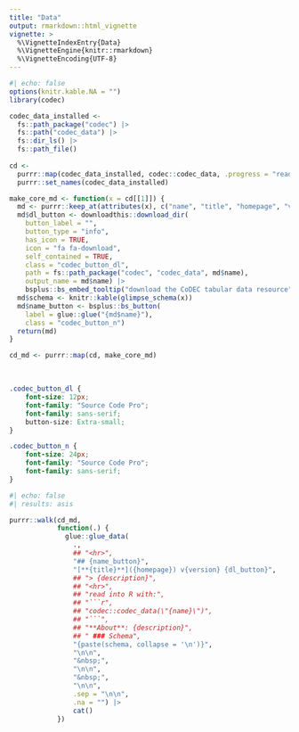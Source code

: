 ```yaml
---
title: "Data"
output: rmarkdown::html_vignette
vignette: >
  %\VignetteIndexEntry{Data}
  %\VignetteEngine{knitr::rmarkdown}
  %\VignetteEncoding{UTF-8}
---
```


```r
#| echo: false
options(knitr.kable.NA = "")
library(codec)

codec_data_installed <-
  fs::path_package("codec") |>
  fs::path("codec_data") |>
  fs::dir_ls() |>
  fs::path_file()
  
cd <-
  purrr::map(codec_data_installed, codec::codec_data, .progress = "reading codec data") |>
  purrr::set_names(codec_data_installed)

make_core_md <- function(x = cd[[1]]) {
  md <- purrr::keep_at(attributes(x), c("name", "title", "homepage", "version", "description"))
  md$dl_button <- downloadthis::download_dir(
    button_label = "", 
    button_type = "info",
    has_icon = TRUE,
    icon = "fa fa-download",
    self_contained = TRUE,
    class = "codec_button_dl",
    path = fs::path_package("codec", "codec_data", md$name),
    output_name = md$name) |>
    bsplus::bs_embed_tooltip("download the CoDEC tabular data resource", placement = "right")
  md$schema <- knitr::kable(glimpse_schema(x))
  md$name_button <- bsplus::bs_button(
    label = glue::glue("{md$name}"),
    class = "codec_button_n")
  return(md)
}

cd_md <- purrr::map(cd, make_core_md)
```

&nbsp;

```css
.codec_button_dl {
	font-size: 12px;
	font-family: "Source Code Pro";
	font-family: sans-serif;
	button-size: Extra-small;
}

.codec_button_n {
	font-size: 24px;
	font-family: "Source Code Pro";
	font-family: sans-serif;
}
```

```r
#| echo: false
#| results: asis

purrr::walk(cd_md,
            function(.) {
              glue::glue_data(
                .,
                ## "<hr>",
                "## {name_button}",
                "[**{title}**]({homepage}) v{version} {dl_button}",
                ## "> {description}",
                ## "<hr>",
                ## "read into R with:",
                ## "```r",
                ## "codec::codec_data(\"{name}\")",
                ## "```",
                ## "**About**: {description}",
                ## " ### Schema",
                "{paste(schema, collapse = '\n')}",
                "\n\n",
                "&nbsp;",
                "\n\n",
                "&nbsp;",
                "\n\n",
                .sep = "\n\n",
                .na = "") |>
                cat()
            })

```
